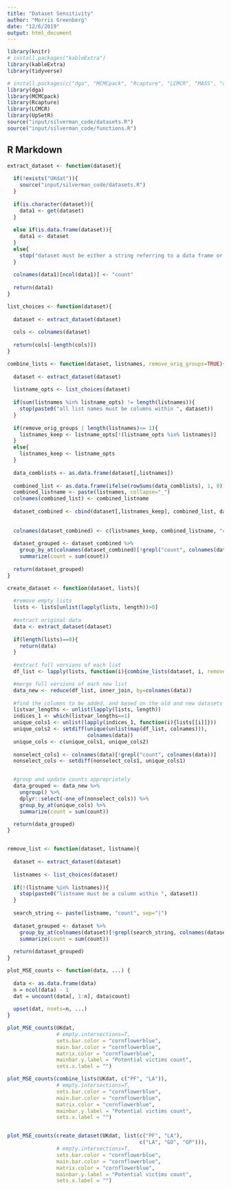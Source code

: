 ```yaml
---
title: "Dataset Sensitivity"
author: "Morris Greenberg"
date: "12/6/2019"
output: html_document
---
```


```r
library(knitr)
# install.packages("kableExtra")
library(kableExtra)
library(tidyverse)

# install.packages(c("dga", "MCMCpack", "Rcapture", "LCMCR", "MASS", "coda"))
library(dga)
library(MCMCpack)
library(Rcapture)
library(LCMCR)
library(UpSetR)
source("input/silverman_code/datasets.R")
source("input/silverman_code/functions.R")
```

## R Markdown

```r
extract_dataset <- function(dataset){
  
  if(!exists("UKdat")){
    source("input/silverman_code/datasets.R")
  }
  
  if(is.character(dataset)){
    data1 <- get(dataset)
  }
  
  else if(is.data.frame(dataset)){
    data1 <- dataset
  }
  else{
    stop("dataset must be either a string referring to a data frame or a data frame.")
  }
  
  colnames(data1)[ncol(data1)] <- "count"
  
  return(data1)
}
```

```r

list_choices <- function(dataset){
  
  dataset <- extract_dataset(dataset)
  
  cols <- colnames(dataset)
  
  return(cols[-length(cols)])
}
```

```r
combine_lists <- function(dataset, listnames, remove_orig_groups=TRUE){
  
  dataset <- extract_dataset(dataset)
  
  listname_opts <- list_choices(dataset)
  
  if(sum(listnames %in% listname_opts) != length(listnames)){
    stop(paste0("all list names must be columns within ", dataset))
  }
  
  if(remove_orig_groups | length(listnames)<= 1){
    listnames_keep <- listname_opts[!(listname_opts %in% listnames)]
  }
  else{
    listnames_keep <- listname_opts
  }
  
  data_comblists <- as.data.frame(dataset[,listnames])
  
  combined_list <- as.data.frame(ifelse(rowSums(data_comblists), 1, 0))
  combined_listname <- paste(listnames, collapse="_")
  colnames(combined_list) <- combined_listname
  
  dataset_combined <- cbind(dataset[,listnames_keep], combined_list, dataset[ncol(dataset)])
  
  
  colnames(dataset_combined) <- c(listnames_keep, combined_listname, "count")
  
  dataset_grouped <- dataset_combined %>%
    group_by_at(colnames(dataset_combined)[!grepl("count", colnames(dataset_combined))]) %>%
    summarize(count = sum(count))
  
  return(dataset_grouped)
}

create_dataset <- function(dataset, lists){
  
  #remove empty lists
  lists <- lists[unlist(lapply(lists, length))>0]
  
  #extract original data
  data <- extract_dataset(dataset) 
  
  if(length(lists)==0){
    return(data)
  }
  
  #extract full versions of each list
  df_list <- lapply(lists, function(i){combine_lists(dataset, i, remove_orig_groups = FALSE)})

  #merge full versions of each new list
  data_new <- reduce(df_list, inner_join, by=colnames(data))
  
  #find the columns to be added, and based on the old and new datasets
  listvar_lengths <- unlist(lapply(lists, length))
  indices_1 <- which(listvar_lengths==1)
  unique_cols1 <- unlist(lapply(indices_1, function(i){lists[[i]]}))
  unique_cols2 <- setdiff(unique(unlist(map(df_list, colnames))),
                          colnames(data))
  unique_cols <- c(unique_cols1, unique_cols2)
  
  nonselect_cols1 <- colnames(data)[!grepl("count", colnames(data))]
  nonselect_cols <- setdiff(nonselect_cols1, unique_cols1)


  #group and update counts appropriately
  data_grouped <- data_new %>%
    ungroup() %>%
    dplyr::select(-one_of(nonselect_cols)) %>%
    group_by_at(unique_cols) %>%
    summarize(count = sum(count))

  return(data_grouped)
}


remove_list <- function(dataset, listname){
  
  dataset <- extract_dataset(dataset)
  
  listnames <- list_choices(dataset)
  
  if(!(listname %in% listnames)){
    stop(paste0("listname must be a column within ", dataset))
  }
  
  search_string <- paste(listname, "count", sep="|")
  
  dataset_grouped <- dataset %>%
    group_by_at(colnames(dataset)[!grepl(search_string, colnames(dataset))]) %>%
    summarize(count = sum(count))
  
  return(dataset_grouped)
}

```

```r
plot_MSE_counts <- function(data, ...) {
  
  data <- as.data.frame(data)
  n = ncol(data) - 1
  dat = uncount(data[, 1:n], data$count)
  
  upset(dat, nsets=n, ...)
}

plot_MSE_counts(UKdat, 
                # empty.intersections=T,
                sets.bar.color = "cornflowerblue",
                main.bar.color = "cornflowerblue",
                matrix.color = "cornflowerblue",
                mainbar.y.label = "Potential victims count",
                sets.x.label = "")

plot_MSE_counts(combine_lists(UKdat, c("PF", "LA")), 
                # empty.intersections=T,
                sets.bar.color = "cornflowerblue",
                main.bar.color = "cornflowerblue",
                matrix.color = "cornflowerblue",
                mainbar.y.label = "Potential victims count",
                sets.x.label = "")


plot_MSE_counts(create_dataset(UKdat, list(c("PF", "LA"), 
                                           c("LA", "GO", "GP"))), 
                # empty.intersections=T,
                sets.bar.color = "cornflowerblue",
                main.bar.color = "cornflowerblue",
                matrix.color = "cornflowerblue",
                mainbar.y.label = "Potential victims count",
                sets.x.label = "")

```

